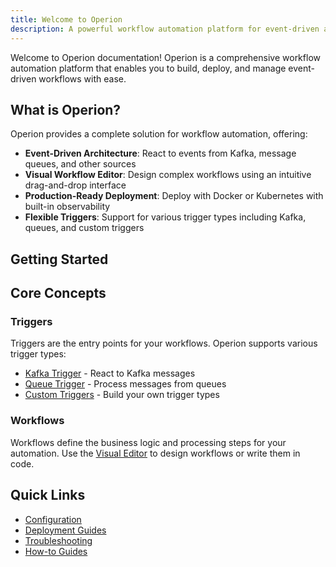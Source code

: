 ```yaml
---
title: Welcome to Operion
description: A powerful workflow automation platform for event-driven applications
---
```


Welcome to Operion documentation! Operion is a comprehensive workflow automation platform that enables you to build, deploy, and manage event-driven workflows with ease.

## What is Operion?

Operion provides a complete solution for workflow automation, offering:

- **Event-Driven Architecture**: React to events from Kafka, message queues, and other sources
- **Visual Workflow Editor**: Design complex workflows using an intuitive drag-and-drop interface
- **Production-Ready Deployment**: Deploy with Docker or Kubernetes with built-in observability
- **Flexible Triggers**: Support for various trigger types including Kafka, queues, and custom triggers

## Getting Started

<Cards>
  <Card title="Installation" href="/docs/getting-started/operators/installation" />
  <Card title="First Workflow" href="/docs/getting-started/developers/first-workflow" />
  <Card title="Visual Editor" href="/docs/visual-editor" />
  <Card title="API Reference" href="/docs/reference/api" />
</Cards>

## Core Concepts

### Triggers
Triggers are the entry points for your workflows. Operion supports various trigger types:

- [Kafka Trigger](/docs/triggers/kafka-trigger) - React to Kafka messages
- [Queue Trigger](/docs/triggers/queue-trigger) - Process messages from queues
- [Custom Triggers](/docs/triggers/trigger-service) - Build your own trigger types

### Workflows
Workflows define the business logic and processing steps for your automation. Use the [Visual Editor](/docs/visual-editor) to design workflows or write them in code.

## Quick Links

- [Configuration](/docs/configuration/environment-variables)
- [Deployment Guides](/docs/getting-started/operators/)
- [Troubleshooting](/docs/troubleshooting/common-issues)
- [How-to Guides](/docs/how-to/)
